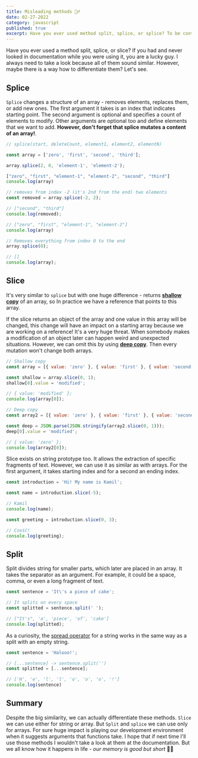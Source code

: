 ---
title: Misleading methods 🤷‍♂️
date: 02-27-2022
category: javascript
published: true
excerpt: Have you ever used method split, splice, or splice? To be continued. I use them sometimes, and I have a hard time differentiating them because all of them look and sound similar. However, maybe there is a way how to remember them? Let's see.
---

Have you ever used a method split, splice, or slice? If you had and never looked in documentation while you were using it, you are a lucky guy. I always need to take a look because all of them sound similar. However, maybe there is a way how to differentiate them? Let's see.

## Splice

`Splice` changes a structure of an array - removes elements, replaces them, or add new ones. The first argument it takes is an index that indicates starting point. The second argument is optional and specifies a count of elements to modify. Other arguments are optional too and define elements that we want to add. __However, don't forget that splice mutates a content of an array!__.

```js
// splice(start, deleteCount, element1, element2, elementN)

const array = ['zero', 'first', 'second', 'third'];

array.splice(2, 0, 'element-1', 'element-2');

["zero", "first", "element-1", "element-2", "second", "third"]
console.log(array)

// removes from index -2 (it's 2nd from the end) two elements
const removed = array.splice(-2, 2);

// ["second", "third"] 
console.log(removed);

// ["zero", "first", "element-1", "element-2"]
console.log(array)

// Removes everything from index 0 to the end
array.splice(0);

// []
console.log(array);
```

## Slice

It's very similar to `splice` but with one huge difference - returns __[shallow copy](https://developer.mozilla.org/en-US/docs/Glossary/Shallow_copy)__ of an array, so In practice we have a reference that points to this array.

If the slice returns an object of the array and one value in this array will be changed, this change will have an impact on a starting array because we are working on a reference! It's a very huge threat. When somebody makes a modification of an object later can happen weird and unexpected situations. However, we can omit this by using __[deep copy](https://developer.mozilla.org/en-US/docs/Glossary/Deep_copy)__. Then every mutation won't change both arrays.

```js
// Shallow copy
const array = [{ value: 'zero' }, { value: 'first' }, { value: 'second' }, { value: 'third' }];

const shallow = array.slice(0, 1);
shallow[0].value = 'modified';

// { value: 'modified' };
console.log(array[0]);

// Deep copy
const array2 = [{ value: 'zero' }, { value: 'first' }, { value: 'second' }, { value: 'third' }];

const deep = JSON.parse(JSON.stringify(array2.slice(0, 1)));
deep[0].value = 'modified';

// { value: 'zero' };
console.log(array2[0]);
```

Slice exists on string prototype too. It allows the extraction of specific fragments of text. However, we can use it as similar as with arrays. For the first argument, it takes starting index and for a second an ending index.

```js
const introduction = 'Hi! My name is Kamil';

const name = introduction.slice(-5);

// Kamil
console.log(name);

const greeting = introduction.slice(0, 3);

// Cześć!
console.log(greeting);
```

## Split

Split divides string for smaller parts, which later are placed in an array. It takes the separator as an argument. For example, it could be a space, comma, or even a long fragment of text.


```js
const sentence = 'It\'s a piece of cake';

// It splits on every space
const splitted = sentence.split(' ');

// ["It's", 'a', 'piece', 'of', 'cake']
console.log(splitted);
```

As a curiosity, the [spread operator](https://developer.mozilla.org/en-US/docs/Web/JavaScript/Reference/Operators/Spread_syntax) for a string works in the same way as a split with an empty string.

```js
const sentence = 'Halooo!';

// [...sentence] -> sentence.split('')
const splitted = [...sentence]; 

// ['H', 'e', 'l', 'l', 'o', 'o', 'o', '!']
console.log(sentence)
```

## Summary

Despite the big similarity, we can actually differentiate these methods. `Slice` we can use either for string or array. But `Split` and `splice` we can use only for arrays. For sure huge impact is playing our development environment when it suggests arguments that functions take. I hope that if next time I'll use those methods I wouldn't take a look at them at the documentation. But we all know how it happens in life - _our memory is good but short_ 🤷‍♂️
